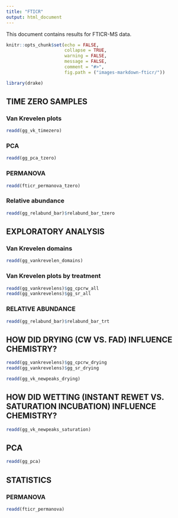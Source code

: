 ```yaml
---
title: "FTICR"
output: html_document
---
```


This document contains results for FTICR-MS data.

```r
knitr::opts_chunk$set(echo = FALSE,
                      collapse = TRUE,
                      warning = FALSE,
                      message = FALSE,
                      comment = "#>",
                      fig.path = ("images-markdown-fticr/"))

library(drake)
```

## TIME ZERO SAMPLES
### Van Krevelen plots
```r
readd(gg_vk_timezero)
```

### PCA

```r
readd(gg_pca_tzero)
```

### PERMANOVA
```r
readd(fticr_permanova_tzero)
```

### Relative abundance
```r
readd(gg_relabund_bar)$relabund_bar_tzero
```


## EXPLORATORY ANALYSIS
### Van Krevelen domains
```r
readd(gg_vankrevelen_domains)
```

### Van Krevelen plots by treatment
```r
readd(gg_vankrevelens)$gg_cpcrw_all
readd(gg_vankrevelens)$gg_sr_all
```

### RELATIVE ABUNDANCE

```r
readd(gg_relabund_bar)$relabund_bar_trt
```

## HOW DID DRYING (CW VS. FAD) INFLUENCE CHEMISTRY?
```r
readd(gg_vankrevelens)$gg_cpcrw_drying
readd(gg_vankrevelens)$gg_sr_drying
```

```r
readd(gg_vk_newpeaks_drying)
```


## HOW DID WETTING (INSTANT REWET VS. SATURATION INCUBATION) INFLUENCE CHEMISTRY?
```r
readd(gg_vk_newpeaks_saturation)
```



## PCA

```r
readd(gg_pca)
```


## STATISTICS
### PERMANOVA
```r
readd(fticr_permanova)
```

